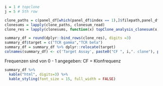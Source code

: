 
```r
i = 1 # topclone
j = 5 # 5th row
```

```r
clone_paths = c(panel_df[which(panel_df$index == 1),]$filepath,panel_df[which(panel_df$index == 2),]$filepath)
clonesums = lapply(clone_paths, clonesum_read)
clone_res = lapply(clonesums, function(x) topClone_analysis_clonesum(x, i=i,j=j))
```


```r
summary_df = round(dplyr::bind_rows(clone_res), digits =3)
summary_df$target = c("TCR gamma","TCR beta")
summary_df = summary_df %>% dplyr::relocate(target)
colnames(summary_df) <- c('Target Assay', paste0("CF ", i,". clone"), paste0("CF ", j,". clone"), "Ratio")
```

Frequenzen sind von 0 - 1 angegeben:
CF = Klonfrequenz
```r
summary_df %>%
  kable("html", digits=3) %>%
  kable_styling(font_size = 15, full_width = FALSE)
```



